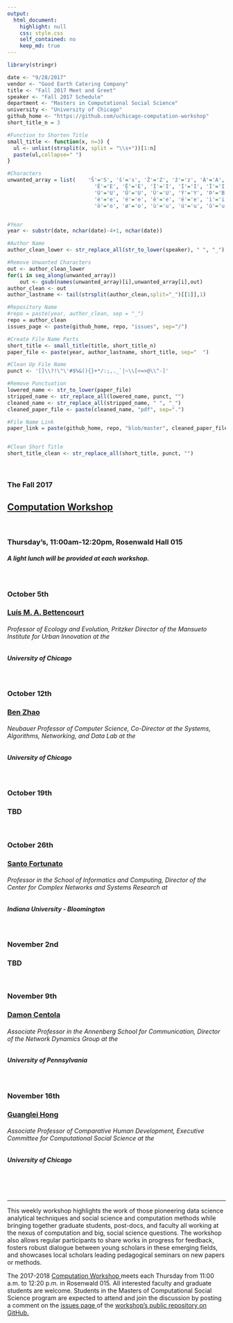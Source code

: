 ```yaml
---
output:
  html_document:
    highlight: null
    css: style.css
    self_contained: no
    keep_md: true
---
```


```r
library(stringr)

date <- "9/28/2017"
vendor <- "Good Earth Catering Company"
title <- "Fall 2017 Meet and Greet"
speaker <- "Fall 2017 Schedule"
department <- "Masters in Computational Social Science"
university <- "University of Chicago"
github_home <- "https://github.com/uchicago-computation-workshop"
short_title_n = 3


```

```r
#Function to Shorten Title
small_title <- function(x, n=3) {
  ul <- unlist(strsplit(x, split = "\\s+"))[1:n]
  paste(ul,collapse=" ")
}

#Characters
unwanted_array = list(    'Š'='S', 'š'='s', 'Ž'='Z', 'ž'='z', 'À'='A', 'Á'='A', 'Â'='A', 'Ã'='A', 'Ä'='A', 'Å'='A', 'Æ'='A', 'Ç'='C', 'È'='E', 'É'='E',
                            'Ê'='E', 'Ë'='E', 'Ì'='I', 'Í'='I', 'Î'='I', 'Ï'='I', 'Ñ'='N', 'Ò'='O', 'Ó'='O', 'Ô'='O', 'Õ'='O', 'Ö'='O', 'Ø'='O', 'Ù'='U',
                            'Ú'='U', 'Û'='U', 'Ü'='U', 'Ý'='Y', 'Þ'='B', 'ß'='Ss', 'à'='a', 'á'='a', 'â'='a', 'ã'='a', 'ä'='a', 'å'='a', 'æ'='a', 'ç'='c',
                            'è'='e', 'é'='e', 'ê'='e', 'ë'='e', 'ì'='i', 'í'='i', 'î'='i', 'ï'='i', 'ð'='o', 'ñ'='n', 'ò'='o', 'ó'='o', 'ô'='o', 'õ'='o',
                            'ö'='o', 'ø'='o', 'ù'='u', 'ú'='u', 'û'='u', 'ý'='y', 'ý'='y', 'þ'='b', 'ÿ'='y' )


#Year
year <- substr(date, nchar(date)-4+1, nchar(date))

#Author Name
author_clean_lower <- str_replace_all(str_to_lower(speaker), " ", "_")

#Remove Unwanted Characters
out <- author_clean_lower
for(i in seq_along(unwanted_array))
    out <- gsub(names(unwanted_array)[i],unwanted_array[i],out)
author_clean <- out
author_lastname <- tail(strsplit(author_clean,split="_")[[1]],1)

#Repository Name
#repo = paste(year, author_clean, sep = "_")
repo = author_clean
issues_page <- paste(github_home, repo, "issues", sep="/")

#Create File Name Parts
short_title <- small_title(title, short_title_n)
paper_file <- paste(year, author_lastname, short_title, sep="  ")

#Clean Up File Name
punct <- '[]\\?!\"\'#$%&(){}+*/:;,._`|~\\[<=>@\\^-]'

#Remove Punctuation
lowered_name <- str_to_lower(paper_file)
stripped_name <- str_replace_all(lowered_name, punct, "")
cleaned_name <- str_replace_all(stripped_name, " ", "_")
cleaned_paper_file <- paste(cleaned_name, "pdf", sep=".")

#File Name Link
paper_link = paste(github_home, repo, "blob/master", cleaned_paper_file, sep="/"  )


#Clean Short Title
short_title_clean <- str_replace_all(short_title, punct, "")

```

<br>

<h3 class=pfblock-header> The Fall 2017 </h3>
<h2 class=pfblock-header4> <a href="https://macss.uchicago.edu/content/computation-workshop"> Computation Workshop </a> </h2>
<br>
<h3 class=pfblock-header3> Thursday's, 11:00am-12:20pm, Rosenwald Hall 015 </h3>
<h5 class=pfblock-header3>A light lunch will be provided at each workshop.</h5>
<br>


<h3 class=pfblock-header4> October 5th </h3>
<h3 class=pfblock-header4> <a href="https://www.santafe.edu/people/profile/luis-bettencourt"> Luís M. A. Bettencourt </a> </h3>
<h6 class=pfblock-header4>Professor of Ecology and Evolution, Pritzker Director of the Mansueto Institute for Urban Innovation at the</h6>
<h5 class=pfblock-header4>University of Chicago</h5>
<br>


<h3 class=pfblock-header4> October 12th </h3>
<h3 class=pfblock-header4><a href="http://people.cs.uchicago.edu/~ravenben/"> Ben Zhao </a> </h3>
<h6 class=pfblock-header4>Neubauer Professor of Computer Science, Co-Director at the Systems, Algorithms, Networking, and Data Lab at the</h6>
<h5 class=pfblock-header4>University of Chicago</h5>
<br>


<h3 class=pfblock-header4> October 19th </h3>
<h3 class=pfblock-header4> TBD </h3>
<br>


<h3 class=pfblock-header4> October 26th </h3>
<h3 class=pfblock-header4><a href="http://cnets.indiana.edu/people/santo-fortunato/"> Santo Fortunato </a> </h3>
<h6 class=pfblock-header4>Professor in the School of Informatics and Computing, Director of the Center for Complex Networks and Systems Research at</h6>
<h5 class=pfblock-header4>Indiana University - Bloomington</h5>
<br>


<h3 class=pfblock-header4> November 2nd </h3>
<h3 class=pfblock-header4>TBD </h3>
<br>


<h3 class=pfblock-header4>November 9th </h3>
<h3 class=pfblock-header4><a href="https://www.asc.upenn.edu/people/faculty/damon-centola-phd"> Damon Centola </a> </h3>
<h6 class=pfblock-header4>Associate Professor in the Annenberg School for Communication, Director of the Network Dynamics Group at the</h6>
<h5 class=pfblock-header4>University of Pennsylvania</h5>
<br>


<h3 class=pfblock-header4>November 16th </h3>
<h3 class=pfblock-header4><a href="https://humdev.uchicago.edu/directory/guanglei-hong"> Guanglei Hong </a> </h3>
<h6 class=pfblock-header4>Associate Professor of Comparative Human Development, Executive Committee for Computational Social Science at the</h6>
<h5 class=pfblock-header4>University of Chicago</h5>
<br>


<br>

---

<p class=footertext2> This weekly workshop highlights the work of those pioneering data science analytical techniques and social science and computation methods while bringing together graduate students, post-docs, and faculty all working at the nexus of computation and big, social science questions. The workshop also allows regular participants to share works in progress for feedback, fosters robust dialogue between young scholars in these emerging fields, and showcases local scholars leading pedagogical seminars on new papers or methods. </p>

<p class=footertext2> The 2017-2018 <a href="https://macss.uchicago.edu/content/computation-workshop"> Computation Workshop </a> meets each Thursday from 11:00 a.m. to 12:20 p.m. in Rosenwald 015. All interested faculty and graduate students are welcome. Students in the Masters of Computational Social Science program are expected to attend and join the discussion by posting a comment on the <a href="https://github.com/uchicago-computation-workshop/README"> issues page </a> of the <a href="https://github.com/uchicago-computation-workshop"> workshop's public repository on GitHub.</a></p>
